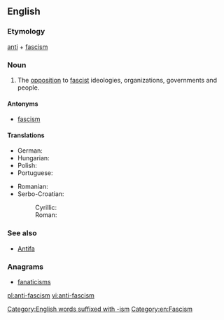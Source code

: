 ==English==

{{wikipedia}}

===Etymology===
[[anti]] + [[fascism]]

===Noun===
{{head|en|noun}}

# The [[opposition]] to [[fascist]] ideologies, organizations, governments and people.

====Antonyms====
* [[fascism]]

====Translations====
{{trans-top|the opposition to fascist ideologies}}
* German: {{t|de|Antifaschismus|m}}
* Hungarian: {{t|hu|antifasizmus}}
* Polish: {{t+|pl|antyfaszyzm}}
* Portuguese: {{t|pt|antifascismo|m}}
{{trans-mid}}
* Romanian: {{t+|ro|antifascism|n}}
* Serbo-Croatian:
*: Cyrillic: {{t|sh|антифашизам|m|sc=Cyrl}}
*: Roman: {{t|sh|antifašizam|m}}
{{trans-bottom}}

===See also===
* [[Antifa]]

===Anagrams===
* [[fanaticisms#English|fanaticisms]]

[[Category:English words suffixed with -ism]]
[[Category:en:Fascism]]

[[pl:anti-fascism]]
[[vi:anti-fascism]]